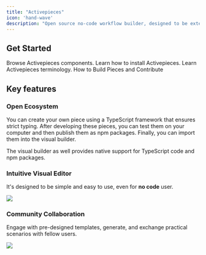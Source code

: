 ---
title: "Activepieces"
icon: 'hand-wave'
description: "Open source no-code workflow builder, designed to be extensible"
---

## Get Started

<CardGroup cols={2}>
  <Card
    href="/pieces/overview"
    title="Pieces"
    icon="puzzle-piece"
    color="#f7b245"
  >
    Browse Activepieces components.
  </Card>
  <Card
    href="/install/options/overview"
    title="Install"
    icon="server"
    color="#00a0f0"
  >
    Learn how to install Activepieces.
  </Card>
  <Card
    href="/building-flows"
    title="Concepts"
    icon="shapes"
    color="#ff6eeb"
  >
    Learn Activepieces terminology.
  </Card>
    <Card
    href="/developers/overview"
    title="Developers"
    icon="code"
    color="#27ca00"
  >
    How to Build Pieces and Contribute 
  </Card>
</CardGroup>


## Key features

### Open Ecosystem

You can create your own piece using a TypeScript framework that ensures strict typing. After developing these pieces, you can test them on your computer and then publish them as npm packages. Finally, you can import them into the visual builder.

The visual builder as well provides native support for TypeScript code and npm packages.

### Intuitive Visual Editor 

It's designed to be simple and easy to use, even for **no code** user.

![](/resources/visual-builder.gif)

### Community Collaboration

Engage with pre-designed templates, generate, and exchange practical scenarios with fellow users.

![](/resources/templates.gif)